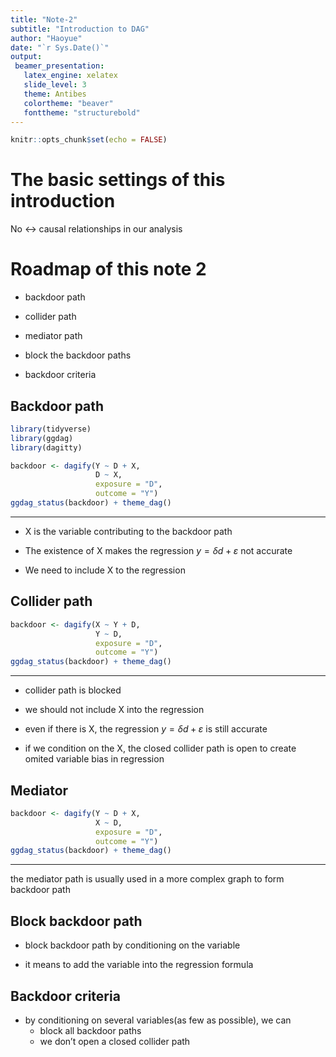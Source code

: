 ---
title: "Note-2"
subtitle: "Introduction to DAG"
author: "Haoyue"
date: "`r Sys.Date()`"
output: 
 beamer_presentation:
   latex_engine: xelatex
   slide_level: 3
   theme: Antibes
   colortheme: "beaver"
   fonttheme: "structurebold"
---

```{r setup, include=FALSE}
knitr::opts_chunk$set(echo = FALSE)
```

# The basic settings of this introduction

No $\leftrightarrow$ causal relationships in our analysis

# Roadmap of this note 2

- backdoor path

- collider path

- mediator path

- block the backdoor paths

- backdoor criteria


## Backdoor path

```{r echo=FALSE, fig.height=3, fig.width=5, message=FALSE, warning=FALSE}
library(tidyverse)
library(ggdag)
library(dagitty)

backdoor <- dagify(Y ~ D + X,
                   D ~ X,
                   exposure = "D",
                   outcome = "Y")
ggdag_status(backdoor) + theme_dag()
```

---

- X is the variable contributing to the backdoor path

- The existence of X makes the regression $y = \delta d + \varepsilon$ not accurate

- We need to include X to the regression

## Collider path

```{r echo=FALSE, fig.height=3, fig.width=5, message=FALSE, warning=FALSE, paged.print=TRUE}
backdoor <- dagify(X ~ Y + D,
                   Y ~ D,
                   exposure = "D",
                   outcome = "Y")
ggdag_status(backdoor) + theme_dag()
```

---

- collider path is blocked

- we should not include X into the regression

- even if there is X, the regression $y = \delta d + \varepsilon$ is still accurate

- if we condition on the X, the closed collider path is open to create omited variable bias in regression 

## Mediator 

```{r echo=FALSE, fig.height=3, fig.width=5, message=FALSE, warning=FALSE, paged.print=TRUE}
backdoor <- dagify(Y ~ D + X,
                   X ~ D,
                   exposure = "D",
                   outcome = "Y")
ggdag_status(backdoor) + theme_dag()
```

---

the mediator path is usually used in a more complex graph to form backdoor path

## Block backdoor path

- block backdoor path by conditioning on the variable

- it means to add the variable into the regression formula

## Backdoor criteria

- by conditioning on several variables(as few as possible), we can
  + block all backdoor paths
  + we don't open a closed collider path